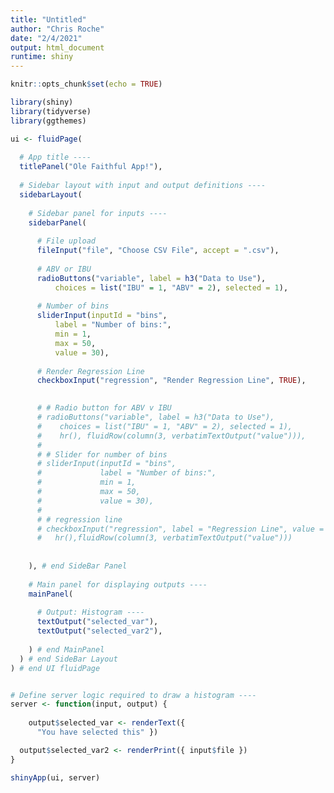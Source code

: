```yaml
---
title: "Untitled"
author: "Chris Roche"
date: "2/4/2021"
output: html_document
runtime: shiny
---
```


```r
knitr::opts_chunk$set(echo = TRUE)
```

```r

library(shiny)
library(tidyverse)
library(ggthemes)

ui <- fluidPage(
  
  # App title ----
  titlePanel("Ole Faithful App!"),
  
  # Sidebar layout with input and output definitions ----
  sidebarLayout(
    
    # Sidebar panel for inputs ----
    sidebarPanel(
      
      # File upload
      fileInput("file", "Choose CSV File", accept = ".csv"),
      
      # ABV or IBU
      radioButtons("variable", label = h3("Data to Use"),
          choices = list("IBU" = 1, "ABV" = 2), selected = 1),
      
      # Number of bins
      sliderInput(inputId = "bins",
          label = "Number of bins:",
          min = 1,
          max = 50,
          value = 30),
      
      # Render Regression Line
      checkboxInput("regression", "Render Regression Line", TRUE),

      
      # # Radio button for ABV v IBU
      # radioButtons("variable", label = h3("Data to Use"),
      #    choices = list("IBU" = 1, "ABV" = 2), selected = 1), 
      #    hr(), fluidRow(column(3, verbatimTextOutput("value"))),
      # 
      # # Slider for number of bins
      # sliderInput(inputId = "bins",
      #             label = "Number of bins:",
      #             min = 1,
      #             max = 50,
      #             value = 30),
      # 
      # # regression line
      # checkboxInput("regression", label = "Regression Line", value = TRUE),
      #   hr(),fluidRow(column(3, verbatimTextOutput("value")))
      
      
    ), # end SideBar Panel
    
    # Main panel for displaying outputs ----
    mainPanel(
      
      # Output: Histogram ----
      textOutput("selected_var"),
      textOutput("selected_var2"),
      
    ) # end MainPanel
  ) # end SideBar Layout
) # end UI fluidPage


# Define server logic required to draw a histogram ----
server <- function(input, output) {
  
    output$selected_var <- renderText({ 
      "You have selected this" })

  output$selected_var2 <- renderPrint({ input$file })
}

shinyApp(ui, server)

```

